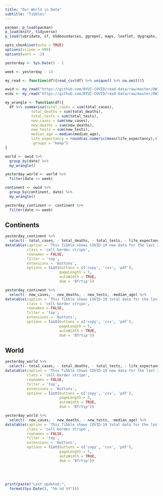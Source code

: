 ```yaml
---
title: "Our World in Data"
subtitle: "Tibbles"
---
```


```r
pacman::p_load(pacman)
p_load(knitr, tidyverse)
p_load(lubridate, sf, USAboundaries, ggrepel, maps, leaflet, dygraphs, data.table, DT)

opts_chunk$set(echo = TRUE)
options(scipen = 999)
options(warn = -1) 

yesterday <- Sys.Date() - 1

week <- yesterday - 14

my_read <- function(df){read_csv(df) %>% unique() %>% na.omit()}

owid <- my_read("https://github.com/BYUI-COVID/read-data/raw/master/OWID/owid_data.csv") 
ecdc <- my_read("https://github.com/BYUI-COVID/read-data/raw/master/OWID/owid_ecdc.csv") 
```

```r
my_wrangle <- function(df){
  df %>% summarise(total_cases = sum(total_cases), 
            total_deaths = sum(total_deaths), 
            total_tests = sum(total_tests), 
            new_cases = sum(new_cases),
            new_deaths = sum(new_deaths),
            new_tests = sum(new_tests),
            median_age = median(median_age),
            life_expectancy = round(as.numeric(mean(life_expectancy),4)), 
            .groups = "keep")
}
```

```r
world <- owid %>% 
  group_by(date) %>% 
  my_wrangle()

yesterday_world <- world %>% 
  filter(date >= week) 

continent <- owid %>% 
  group_by(continent, date) %>% 
  my_wrangle()

yesterday_continent <- continent %>% 
  filter(date >= week) 
```

## Continents

```r
yesterday_continent %>% 
  select(- total_cases, - total_deaths, - total_tests, - life_expectancy) %>% 
datatable(caption = 'This Tibble shows COVID-19 new data for the last 2 weeks',
          class = 'cell-border stripe', 
          rownames = FALSE, 
          filter = 'top', 
          extensions = 'Buttons',
          options = list(buttons = c('copy', 'csv', 'pdf'), 
                         pageLength = 5, 
                         autoWidth = TRUE, 
                         dom = 'Bfrtip'))

yesterday_continent %>% 
  select(- new_cases, - new_deaths, - new_tests, -median_age) %>% 
datatable(caption = 'This Tibble shows COVID-19 total data for the last 2 weeks',
          class = 'cell-border stripe', 
          rownames = FALSE, 
          filter = 'top', 
          extensions = 'Buttons',
          options = list(buttons = c('copy', 'csv', 'pdf'), 
                         pageLength = 5, 
                         autoWidth = TRUE, 
                         dom = 'Bfrtip'))

```

## World

```r
yesterday_world %>% 
  select(- total_cases, - total_deaths, - total_tests, - life_expectancy) %>% 
datatable(caption = 'This Tibble shows COVID-19 new data for the last 2 weeks',
          class = 'cell-border stripe', 
          rownames = FALSE, 
          filter = 'top', 
          extensions = 'Buttons',
          options = list(buttons = c('copy', 'csv', 'pdf'), 
                         pageLength = 5, 
                         autoWidth = TRUE, 
                         dom = 'Bfrtip'))

yesterday_world %>% 
  select(- new_cases, - new_deaths, - new_tests, -median_age) %>% 
datatable(caption = 'This Tibble shows COVID-19 total data for the last 2 weeks',
          class = 'cell-border stripe', 
          rownames = FALSE, 
          filter = 'top', 
          extensions = 'Buttons',
          options = list(buttons = c('copy', 'csv', 'pdf'), 
                         pageLength = 5, 
                         autoWidth = TRUE, 
                         dom = 'Bfrtip'))

```

<br /><br />

```r
print(paste("Last updated:", 
  format(Sys.Date(), "%b %d %Y")))
```